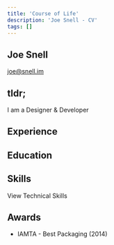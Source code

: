 ```yaml
---
title: 'Course of Life'
description: 'Joe Snell - CV'
tags: []
---
```


## Joe Snell

joe@snell.im

## tldr;

I am a Designer & Developer

## Experience



## Education



## Skills

View Technical Skills

## Awards

* IAMTA - Best Packaging (2014)
